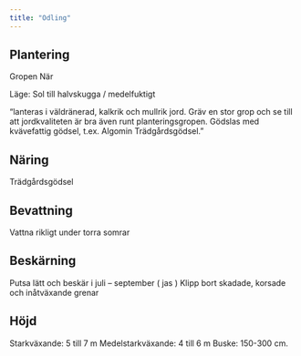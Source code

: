 ```yaml
---
title: "Odling"
---
```


## Plantering

Gropen
När

Läge: Sol till halvskugga / medelfuktigt

"lanteras i väldränerad, kalkrik och mullrik jord. Gräv en stor grop och se till att jordkvaliteten är bra även runt planteringsgropen. Gödslas med kvävefattig gödsel, t.ex. Algomin Trädgårdsgödsel."

## Näring

Trädgårdsgödsel

## Bevattning

Vattna rikligt under torra somrar

## Beskärning

Putsa lätt och beskär i juli – september ( jas )
Klipp bort skadade, korsade och inåtväxande grenar

## Höjd

Starkväxande: 5 till 7 m
Medelstarkväxande: 4 till 6 m
Buske: 150-300 cm.
